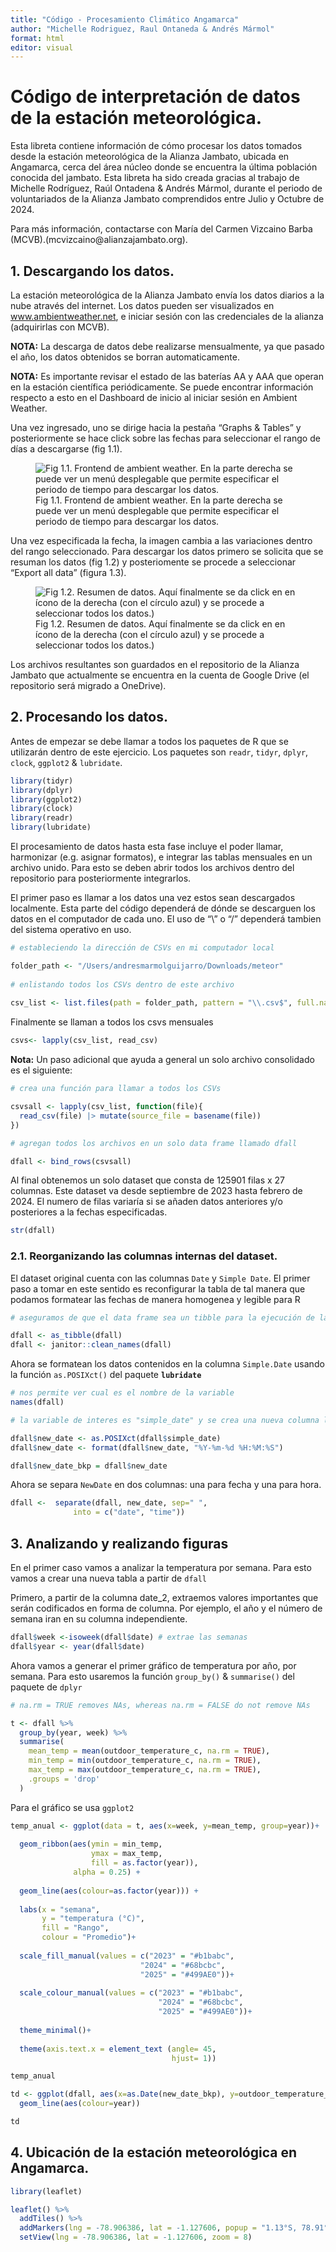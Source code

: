 ```yaml
---
title: "Código - Procesamiento Climático Angamarca"
author: "Michelle Rodriguez, Raul Ontaneda & Andrés Mármol"
format: html
editor: visual
---
```


# Código de interpretación de datos de la estación meteorológica.

Esta libreta contiene información de cómo procesar los datos tomados desde la estación meteorológica de la Alianza Jambato, ubicada en Angamarca, cerca del área núcleo donde se encuentra la última población conocida del jambato. Esta libreta ha sido creada gracias al trabajo de Michelle Rodríguez, Raúl Ontadena & Andrés Mármol, durante el periodo de voluntariados de la Alianza Jambato comprendidos entre Julio y Octubre de 2024.

Para más información, contactarse con María del Carmen Vizcaino Barba (MCVB).(mcvizcaino\@alianzajambato.org).

## 1. Descargando los datos.

La estación meteorológica de la Alianza Jambato envía los datos diarios a la nube através del internet. Los datos pueden ser visualizados en [www.ambientweather.net](https://ambientweather.net/), e iniciar sesión con las credenciales de la alianza (adquirirlas con MCVB).

**NOTA:** La descarga de datos debe realizarse mensualmente, ya que pasado el año, los datos obtenidos se borran automaticamente.

**NOTA:** Es importante revisar el estado de las baterías AA y AAA que operan en la estación científica periódicamente. Se puede encontrar información respecto a esto en el Dashboard de inicio al iniciar sesión en Ambient Weather.

Una vez ingresado, uno se dirige hacia la pestaña "Graphs & Tables" y posteriormente se hace click sobre las fechas para seleccionar el rango de días a descargarse (fig 1.1).

![Fig 1.1. Frontend de ambient weather. En la parte derecha se puede ver un menú desplegable que permite especificar el periodo de tiempo para descargar los datos.](wn images/Screenshot 2025-05-12 at 20.29.01 con flecha.png)

Una vez especificada la fecha, la imagen cambia a las variaciones dentro del rango seleccionado. Para descargar los datos primero se solicita que se resuman los datos (fig 1.2) y posteriomente se procede a seleccionar "Export all data" (figura 1.3).

![Fig 1.2. Resumen de datos. Aquí finalmente se da click en en ícono de la derecha (con el círculo azul) y se procede a seleccionar todos los datos.)](wn images/Screenshot 2025-05-12 at 20.32.32.png)

Los archivos resultantes son guardados en el repositorio de la Alianza Jambato que actualmente se encuentra en la cuenta de Google Drive (el repositorio será migrado a OneDrive).

## 2. Procesando los datos.

Antes de empezar se debe llamar a todos los paquetes de R que se utilizarán dentro de este ejercicio. Los paquetes son `readr`, `tidyr`, `dplyr`, `clock`, `ggplot2` & `lubridate`.

```r
library(tidyr)
library(dplyr)
library(ggplot2)
library(clock)
library(readr)
library(lubridate)
```

El procesamiento de datos hasta esta fase incluye el poder llamar, harmonizar (e.g. asignar formatos), e integrar las tablas mensuales en un archivo unido. Para esto se deben abrir todos los archivos dentro del repositorio para posteriormente integrarlos.

El primer paso es llamar a los datos una vez estos sean descargados localmente. Esta parte del código dependerá de dónde se descarguen los datos en el computador de cada uno. El uso de "\\" o "/" dependerá tambien del sistema operativo en uso.

```r
# estableciendo la dirección de CSVs en mi computador local

folder_path <- "/Users/andresmarmolguijarro/Downloads/meteor"
  
# enlistando todos los CSVs dentro de este archivo
  
csv_list <- list.files(path = folder_path, pattern = "\\.csv$", full.names = TRUE)
```

Finalmente se llaman a todos los csvs mensuales

```r
csvs<- lapply(csv_list, read_csv)
```

**Nota:** Un paso adicional que ayuda a general un solo archivo consolidado es el siguiente:

```r
# crea una función para llamar a todos los CSVs

csvsall <- lapply(csv_list, function(file){
  read_csv(file) |> mutate(source_file = basename(file))
})

# agregan todos los archivos en un solo data frame llamado dfall

dfall <- bind_rows(csvsall)
```

Al final obtenemos un solo dataset que consta de 125901 filas x 27 columnas. Este dataset va desde septiembre de 2023 hasta febrero de 2024. El numero de filas variaría si se añaden datos anteriores y/o posteriores a la fechas especificadas.

```r
str(dfall)
```

### 2.1. Reorganizando las columnas internas del dataset.

El dataset original cuenta con las columnas `Date` y `Simple Date`. El primer paso a tomar en este sentido es reconfigurar la tabla de tal manera que podamos formatear las fechas de manera homogenea y legible para R

```r
# aseguramos de que el data frame sea un tibble para la ejecución de las transformaciones en dplyr y limpiamos los nombres de las columnas (algunos poseen sintaxis incorrecta al mostrar espacios entre palabras)

dfall <- as_tibble(dfall)
dfall <- janitor::clean_names(dfall)
```

Ahora se formatean los datos contenidos en la columna `Simple.Date` usando la función `as.POSIXct()` del paquete **`lubridate`**

```r
# nos permite ver cual es el nombre de la variable
names(dfall)
```

```r
# la variable de interes es "simple_date" y se crea una nueva columna llamada "NewDate"

dfall$new_date <- as.POSIXct(dfall$simple_date)
dfall$new_date <- format(dfall$new_date, "%Y-%m-%d %H:%M:%S")

dfall$new_date_bkp = dfall$new_date
```

Ahora se separa `NewDate` en dos columnas: una para fecha y una para hora.

```r
dfall <-  separate(dfall, new_date, sep=" ",
              into = c("date", "time"))
```

## 3. Analizando y realizando figuras

En el primer caso vamos a analizar la temperatura por semana. Para esto vamos a crear una nueva tabla a partir de `dfall`

Primero, a partir de la columna date_2, extraemos valores importantes que serán codificados en forma de columna. Por ejemplo, el año y el número de semana iran en su columna independiente.

```r
dfall$week <-isoweek(dfall$date) # extrae las semanas
dfall$year <- year(dfall$date)
```

Ahora vamos a generar el primer gráfico de temperatura por año, por semana. Para esto usaremos la función `group_by()` & `summarise()` del paquete de `dplyr`

```r
# na.rm = TRUE removes NAs, whereas na.rm = FALSE do not remove NAs

t <- dfall %>%
  group_by(year, week) %>%
  summarise(
    mean_temp = mean(outdoor_temperature_c, na.rm = TRUE),  
    min_temp = min(outdoor_temperature_c, na.rm = TRUE),
    max_temp = max(outdoor_temperature_c, na.rm = TRUE),
    .groups = 'drop'
  )
```

Para el gráfico se usa `ggplot2`

```r
temp_anual <- ggplot(data = t, aes(x=week, y=mean_temp, group=year))+
  
  geom_ribbon(aes(ymin = min_temp,
                  ymax = max_temp,
                  fill = as.factor(year)),
              alpha = 0.25) +
  
  geom_line(aes(colour=as.factor(year))) +
  
  labs(x = "semana",
       y = "temperatura (°C)",
       fill = "Rango",
       colour = "Promedio")+
  
  scale_fill_manual(values = c("2023" = "#b1babc",
                             "2024" = "#68bcbc",
                             "2025" = "#499AE0"))+
  
  scale_colour_manual(values = c("2023" = "#b1babc",
                                 "2024" = "#68bcbc",
                                 "2025" = "#499AE0"))+
  
  theme_minimal()+
  
  theme(axis.text.x = element_text (angle= 45,
                                    hjust= 1))
```

```r
temp_anual
```

```r
td <- ggplot(dfall, aes(x=as.Date(new_date_bkp), y=outdoor_temperature_c, group = year))+
  geom_line(aes(colour=year))
```

```r
td
```

## 4. Ubicación de la estación meteorológica en Angamarca.

```r
library(leaflet)

leaflet() %>%
  addTiles() %>%
  addMarkers(lng = -78.906386, lat = -1.127606, popup = "1.13°S, 78.91°W") %>%
  setView(lng = -78.906386, lat = -1.127606, zoom = 8)
```
